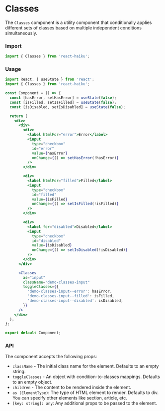 # Classes

The `Classes` component is a utility component that conditionally applies different sets of classes based on multiple independent conditions simultaneously.

### Import

```jsx
import { Classes } from 'react-haiku';
```

### Usage


<ClassesDemo />

```jsx
import React, { useState } from 'react';
import { Classes } from 'react-haiku';

const Component = () => {
  const [hasError, setHasError] = useState(false);
  const [isFilled, setIsFilled] = useState(false);
  const [isDisabled, setIsDisabled] = useState(false);

  return (
    <div>
      <div>
        <div>
          <label htmlFor="error">Error</label>
          <input
            type="checkbox"
            id="error"
            value={hasError}
            onChange={() => setHasError(!hasError)}
          />
        </div>

        <div>
          <label htmlFor="filled">Filled</label>
          <input
            type="checkbox"
            id="filled"
            value={isFilled}
            onChange={() => setIsFilled(!isFilled)}
          />
        </div>

        <div>
          <label for="disabled">Disabled</label>
          <input
            type="checkbox"
            id="disabled"
            value={isDisabled}
            onChange={() => setIsDisabled(!isDisabled)}
          />
        </div>
      </div>

      <Classes
        as="input"
        className="demo-classes-input"
        toggleClasses={{
          'demo-classes-input--error': hasError,
          'demo-classes-input--filled': isFilled,
          'demo-classes-input--disabled': isDisabled,
        }}
      />
    </div>
  );
};

export default Component;
```

### API

The component accepts the following props:

- `className` - The initial class name for the element. Defaults to an empty string.
- `toggleClasses` - An object with condition-to-classes mappings. Defaults to an empty object.
- `children` - The content to be rendered inside the element.
- `as (ElementType)`: The type of HTML element to render. Defaults to div. You can specify other elements like section, article, etc.
- `[key: string]: any`: Any additional props to be passed to the element.
